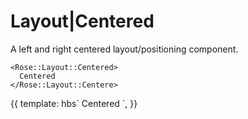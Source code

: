 
<Meta title="Rose/Layout/Centered" component="Centered" />

# Layout|Centered

A left and right centered layout/positioning component.

```htmlbars
<Rose::Layout::Centered>
  Centered
</Rose::Layout::Centere>
```

<Preview>
  <Story name="Centered">
    {{
      template: hbs`
    <Rose::Layout::Centered style="background: var(--brand-gray-7);">
      Centered
    </Rose::Layout::Centered>
    `,
    }}
  </Story>
</Preview>
